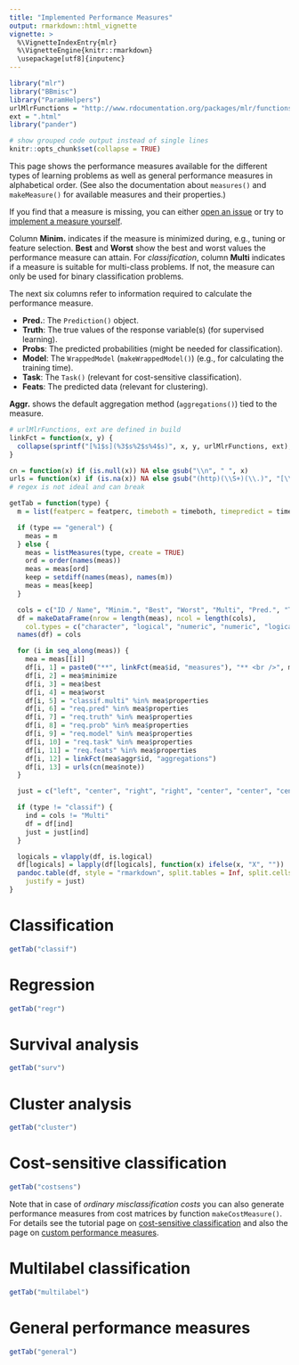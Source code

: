 ```yaml
---
title: "Implemented Performance Measures"
output: rmarkdown::html_vignette
vignette: >
  %\VignetteIndexEntry{mlr}
  %\VignetteEngine{knitr::rmarkdown}
  \usepackage[utf8]{inputenc}
---
```


```r
library("mlr")
library("BBmisc")
library("ParamHelpers")
urlMlrFunctions = "http://www.rdocumentation.org/packages/mlr/functions/"
ext = ".html"
library("pander")

# show grouped code output instead of single lines
knitr::opts_chunk$set(collapse = TRUE)
```

This page shows the performance measures available for the different types of
learning problems as well as general performance measures in alphabetical order.
(See also the documentation about `measures()` and `makeMeasure()` for available measures and their properties.)

If you find that a measure is missing, you can either [open an issue](https://github.com/mlr-org/mlr/issues) or try to [implement a measure yourself](create_measure.html){target="_blank"}.

Column **Minim.** indicates if the measure is minimized during, e.g., tuning or feature selection.
**Best** and **Worst** show the best and worst values the performance measure can attain.
For *classification*, column **Multi** indicates if a measure is suitable for multi-class problems. 
If not, the measure can only be used for binary classification problems.

The next six columns refer to information required to calculate the performance measure.

* **Pred.**: The `Prediction()` object.
* **Truth**: The true values of the response variable(s) (for supervised learning).
* **Probs**: The predicted probabilities (might be needed for classification).
* **Model**: The `WrappedModel` (`makeWrappedModel()`) (e.g., for calculating the training time).
* **Task**: The `Task()` (relevant for cost-sensitive classification).
* **Feats**: The predicted data (relevant for clustering).

**Aggr.** shows the default aggregation method (`aggregations()`) tied to the measure.

```r
# urlMlrFunctions, ext are defined in build
linkFct = function(x, y) {
  collapse(sprintf("[%1$s](%3$s%2$s%4$s)", x, y, urlMlrFunctions, ext), sep = "<br />")
}

cn = function(x) if (is.null(x)) NA else gsub("\\n", " ", x)
urls = function(x) if (is.na(x)) NA else gsub("(http)(\\S+)(\\.)", "[\\1\\2](\\1\\2)\\3", x)
# regex is not ideal and can break

getTab = function(type) {
  m = list(featperc = featperc, timeboth = timeboth, timepredict = timepredict, timetrain = timetrain)

  if (type == "general") {
    meas = m
  } else {
    meas = listMeasures(type, create = TRUE)
    ord = order(names(meas))
    meas = meas[ord]
    keep = setdiff(names(meas), names(m))
    meas = meas[keep]
  }

  cols = c("ID / Name", "Minim.", "Best", "Worst", "Multi", "Pred.", "Truth", "Probs", "Model", "Task", "Feats", "Aggr.", "Note")
  df = makeDataFrame(nrow = length(meas), ncol = length(cols),
    col.types = c("character", "logical", "numeric", "numeric", "logical", "logical", "logical", "logical", "logical", "logical", "logical", "character", "character"))
  names(df) = cols

  for (i in seq_along(meas)) {
    mea = meas[[i]]
    df[i, 1] = paste0("**", linkFct(mea$id, "measures"), "** <br />", mea$name)
    df[i, 2] = mea$minimize
    df[i, 3] = mea$best
    df[i, 4] = mea$worst
    df[i, 5] = "classif.multi" %in% mea$properties
    df[i, 6] = "req.pred" %in% mea$properties
    df[i, 7] = "req.truth" %in% mea$properties
    df[i, 8] = "req.prob" %in% mea$properties
    df[i, 9] = "req.model" %in% mea$properties
    df[i, 10] = "req.task" %in% mea$properties
    df[i, 11] = "req.feats" %in% mea$properties
    df[i, 12] = linkFct(mea$aggr$id, "aggregations")
    df[i, 13] = urls(cn(mea$note))
  }

  just = c("left", "center", "right", "right", "center", "center", "center", "center", "center", "center", "center", "left", "left")

  if (type != "classif") {
    ind = cols != "Multi"
    df = df[ind]
    just = just[ind]
  }

  logicals = vlapply(df, is.logical)
  df[logicals] = lapply(df[logicals], function(x) ifelse(x, "X", ""))
  pandoc.table(df, style = "rmarkdown", split.tables = Inf, split.cells = Inf,
    justify = just)
}
```

# Classification

```r
getTab("classif")
```

# Regression

```r
getTab("regr")
```

# Survival analysis

```r
getTab("surv")
```

# Cluster analysis

```r
getTab("cluster")
```

# Cost-sensitive classification

```r
getTab("costsens")
```

Note that in case of *ordinary misclassification costs* you can also generate performance measures from cost matrices by function `makeCostMeasure()`.
For details see the tutorial page on [cost-sensitive classification](cost_sensitive_classif.html){target="_blank"} and also the page on [custom performance measures](create_measure.html){target="_blank"}.

# Multilabel classification

```r
getTab("multilabel")
```

# General performance measures

```r
getTab("general")
```
